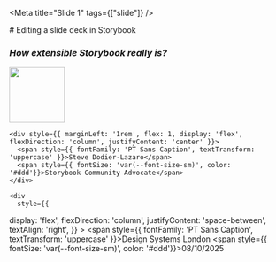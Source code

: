

<Meta title="Slide 1" tags={["slide"]} />

<Slide>
  # Editing a slide deck in Storybook

  ### *How extensible Storybook really is?*

  <div style={{ display: 'flex', marginTop: '16rem', alignItems: 'center' }}>
    <img src="storybook-square.png" width="100" />

    <div style={{ marginLeft: '1rem', flex: 1, display: 'flex', flexDirection: 'column', justifyContent: 'center' }}>
      <span style={{ fontFamily: 'PT Sans Caption', textTransform: 'uppercase' }}>Steve Dodier-Lazaro</span>
      <span style={{ fontSize: 'var(--font-size-sm)', color: '#ddd'}}>Storybook Community Advocate</span>
    </div>

    <div
      style={{ 
display: 'flex',
flexDirection: 'column',
justifyContent: 'space-between',
textAlign: 'right', }}
    >
      <span style={{ fontFamily: 'PT Sans Caption', textTransform: 'uppercase' }}>Design Systems London</span>
      <span style={{ fontSize: 'var(--font-size-sm)', color: '#ddd'}}>08/10/2025</span>
    </div>
  </div>
</Slide>
